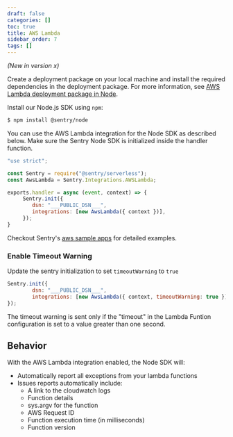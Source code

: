 ```yaml
---
draft: false
categories: []
toc: true
title: AWS Lambda
sidebar_order: 7
tags: []
---
```


_(New in version x)_

Create a deployment package on your local machine and install the required dependencies in the deployment package.
For more information, see [AWS Lambda deployment package in Node](https://docs.aws.amazon.com/lambda/latest/dg/nodejs-package.html).

Install our Node.js SDK using `npm`:

```bash
$ npm install @sentry/node
```

You can use the AWS Lambda integration for the Node SDK as described below. Make sure the Sentry Node SDK is initialized inside the handler function.

```javascript
"use strict";

const Sentry = require("@sentry/serverless");
const AwsLambda = Sentry.Integrations.AWSLambda;

exports.handler = async (event, context) => {
     Sentry.init({
        dsn: "___PUBLIC_DSN___",
        integrations: [new AwsLambda({ context })],
     });
}
```
Checkout Sentry's [aws sample apps](https://github.com/getsentry/examples/tree/master/aws-lambda/node) for detailed examples.

### Enable Timeout Warning
Update the sentry initialization to set `timeoutWarning` to `true`

```javascript
Sentry.init({
        dsn: "___PUBLIC_DSN___",
        integrations: [new AwsLambda({ context, timeoutWarning: true })],
});
```

The timeout warning is sent only if the "timeout" in the Lambda Funtion configuration is set to a value greater than one second.

## Behavior

With the AWS Lambda integration enabled, the Node SDK will:

- Automatically report all exceptions from your lambda functions
- Issues reports automatically include:
  - A link to the cloudwatch logs
  - Function details
  - sys.argv for the function
  - AWS Request ID
  - Function execution time (in milliseconds)
  - Function version
